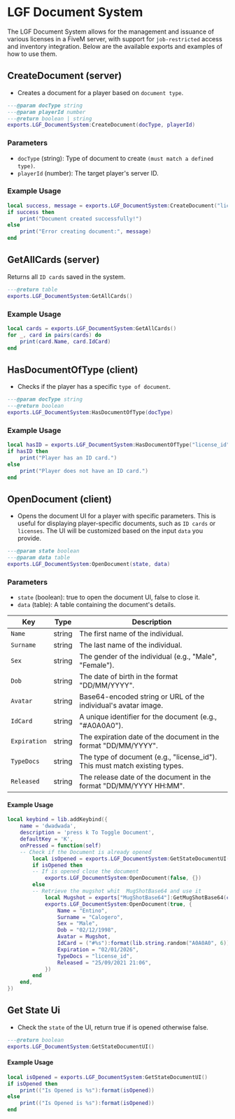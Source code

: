 # LGF Document System

The LGF Document System allows for the management and issuance of various licenses in a FiveM server, with support for `job-restricted` access and inventory integration. Below are the available exports and examples of how to use them.


## CreateDocument (server)

- Creates a document for a player based on `document type`.

```lua copy
---@param docType string
---@param playerId number
---@return boolean | string
exports.LGF_DocumentSystem:CreateDocument(docType, playerId)
```

### Parameters

- `docType` (string): Type of document to create `(must match a defined type)`.
- `playerId` (number): The target player's server ID.

### Example Usage

```lua copy
local success, message = exports.LGF_DocumentSystem:CreateDocument("license_id", 1)
if success then
    print("Document created successfully!")
else
    print("Error creating document:", message)
end
```

## GetAllCards (server)

Returns all `ID cards` saved in the system.

```lua copy
---@return table
exports.LGF_DocumentSystem:GetAllCards()
```

### Example Usage

```lua copy
local cards = exports.LGF_DocumentSystem:GetAllCards()
for _, card in pairs(cards) do
    print(card.Name, card.IdCard)
end
```

## HasDocumentOfType (client)

- Checks if the player has a specific `type of document`.

```lua copy
---@param docType string
---@return boolean
exports.LGF_DocumentSystem:HasDocumentOfType(docType)
```

### Example Usage

```lua copy
local hasID = exports.LGF_DocumentSystem:HasDocumentOfType("license_id")
if hasID then
    print("Player has an ID card.")
else
    print("Player does not have an ID card.")
end
```

##  OpenDocument (client)

- Opens the document UI for a player with specific parameters. This is useful for displaying player-specific documents, such as `ID cards` or `licenses`. The UI will be customized based on the input `data` you provide.

```lua copy
---@param state boolean
---@param data table
exports.LGF_DocumentSystem:OpenDocument(state, data)
```

### Parameters

- `state` (boolean): true to open the document UI, false to close it.
- `data` (table): A table containing the document's details.

| Key          | Type   | Description                                                                |
| ------------ | ------ | -------------------------------------------------------------------------- |
| `Name`       | string | The first name of the individual.                                          |
| `Surname`    | string | The last name of the individual.                                           |
| `Sex`        | string | The gender of the individual (e.g., "Male", "Female").                     |
| `Dob`        | string | The date of birth in the format "DD/MM/YYYY".                              |
| `Avatar`     | string | Base64-encoded string or URL of the individual's avatar image.             |
| `IdCard`     | string | A unique identifier for the document (e.g., "#A0A0A0").                    |
| `Expiration` | string | The expiration date of the document in the format "DD/MM/YYYY".            |
| `TypeDocs`   | string | The type of document (e.g., "license_id"). This must match existing types. |
| `Released`   | string | The release date of the document in the format "DD/MM/YYYY HH:MM".         |

#### Example Usage

```lua copy
local keybind = lib.addKeybind({
    name = 'dwadwada',
    description = 'press k To Toggle Document',
    defaultKey = 'K',
    onPressed = function(self)
    -- Check if the Document is already opened
        local isOpened = exports.LGF_DocumentSystem:GetStateDocumentUI()
        if isOpened then
        -- If is opened close the document
            exports.LGF_DocumentSystem:OpenDocument(false, {})
        else
        -- Retrieve the mugshot whit  MugShotBase64 and use it
            local Mugshot = exports["MugShotBase64"]:GetMugShotBase64(cache.ped, true)
            exports.LGF_DocumentSystem:OpenDocument(true, {
                Name = "Entino",
                Surname = "Calogero",
                Sex = "Male",
                Dob = "02/12/1998",
                Avatar = Mugshot,
                IdCard = ("#%s"):format(lib.string.random("A0A0A0", 6)),
                Expiration = "02/01/2026",
                TypeDocs = "license_id",
                Released = "25/09/2021 21:06",
            })
        end
    end,
})
```

##  Get State Ui

- Check the `state` of the UI, return true if is opened otherwise false.

```lua copy
---@return boolean
exports.LGF_DocumentSystem:GetStateDocumentUI()
```

#### Example Usage

```lua copy
local isOpened = exports.LGF_DocumentSystem:GetStateDocumentUI()
if isOpened then
    print(("Is Opened is %s"):format(isOpened))
else
    print(("Is Opened is %s"):format(isOpened))
end
```
